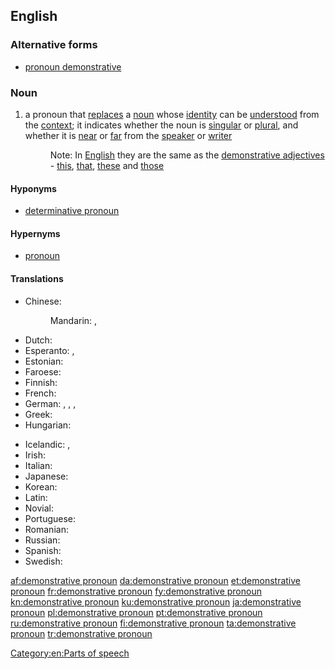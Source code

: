 ==English==

===Alternative forms===
* [[pronoun demonstrative]]

===Noun===
{{en-noun|head=[[demonstrative]] [[pronoun]]}}

# {{label|en|grammar}} a pronoun that [[replace]]s a [[noun]] whose [[identity]] can be [[understood]] from the [[context]]; it indicates whether the noun is [[singular]] or [[plural]], and whether it is [[near]] or [[far]] from the [[speaker]] or [[writer]]
#: Note: In [[English]] they are the same as the [[demonstrative adjective]]s - [[this]], [[that]], [[these]] and [[those]]

====Hyponyms====
* [[determinative pronoun]]

====Hypernyms====
* [[pronoun]]

====Translations====
{{trans-top|pronoun which replaces a noun}}
* Chinese:
*: Mandarin: {{t+|cmn|指示代詞|sc=Hani}}, {{t|cmn|指示代词|tr=zhǐshì dàicí|sc=Hani}}
* Dutch: {{t+|nl|aanwijzend voornaamwoord|n}}
* Esperanto: {{t|eo|monstra pronomo}}, {{t+|eo|demonstrativo}}
* Estonian: {{t|et|näitav asesõna}}
* Faroese: {{t|fo|ávísingarfornavn|n}}
* Finnish: {{t+|fi|demonstratiivipronomini}}
* French: {{t+|fr|pronom démonstratif|m}}
* German: {{t+|de|hinweisendes Fürwort|n}}, {{t+|de|Demonstrativpronomen|n}}, {{t+|de|Demonstrativum|n}}, {{t+|de|Demonstrativ|n}}
* Greek: {{t|el|δεικτική αντωνυμία|f}}
* Hungarian: {{t|hu|mutató névmás}}
{{trans-mid}}
* Icelandic: {{t+|is|ábendingarfornafn|n}}, {{t|is|sérstætt ábendingarfornafn|n}}
* Irish: {{t|ga|forainm taispeántach|m}}
* Italian: {{t|it|pronome dimostrativo|m}}
* Japanese: {{t+|ja|指示代名詞|tr=しじだいめいし shiji daimeishi|sc=Jpan}}
* Korean: {{t+|ko|지시대명사|sc=Kore}}
* Latin: {{t|la|pronomen demonstrativum}}
* Novial: {{t|nov|demonstrativi pronomine}}
* Portuguese: {{t|pt|[[pronome]] [[demonstrativo]]|m}}
* Romanian: {{t+|ro|pronume demonstrativ|n}}
* Russian: {{t|ru|указа́тельное местоиме́ние|n}}
* Spanish: {{t|es|pronombre demostrativo|m}}
* Swedish: {{t+|sv|demonstrativt pronomen|n}}
{{trans-bottom}}

[[Category:en:Parts of speech]]

[[af:demonstrative pronoun]]
[[da:demonstrative pronoun]]
[[et:demonstrative pronoun]]
[[fr:demonstrative pronoun]]
[[fy:demonstrative pronoun]]
[[kn:demonstrative pronoun]]
[[ku:demonstrative pronoun]]
[[ja:demonstrative pronoun]]
[[pl:demonstrative pronoun]]
[[pt:demonstrative pronoun]]
[[ru:demonstrative pronoun]]
[[fi:demonstrative pronoun]]
[[ta:demonstrative pronoun]]
[[tr:demonstrative pronoun]]